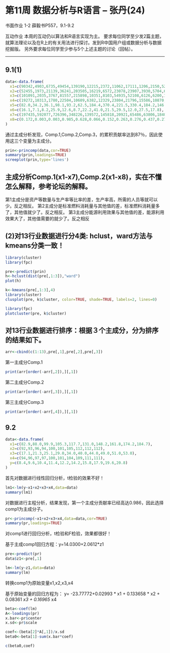 第11周 数据分析与R语言  -- 张丹(24)
========================================================

书面作业 
1-2 薛毅书P557，9.1-9.2 

互动作业 
本周的互动仍以算法和R语言实现为主。 
要求每位同学至少发2篇主题，就算法理论以及在R上的有关用法进行探讨。发到R中国用户组或数据分析与数据挖掘版。 
另外要求每位同学至少参与5个上述主题的讨论（回帖）。

-------------------------------------------

9.1(1)
--------------------------------------------

```r
data<-data.frame(
  x1=c(90342,4903,6735,49454,139190,12215,2372,11062,17111,1206,2150,5251,14341),
  x2=c(52455,1973,21139,36241,203505,16219,6572,23078,23907,3930,5704,6155,13203),
  x3=c(101091,2035,3767,81557,215898,10351,8103,54935,52108,6126,6200,10383,19396),
  x4=c(19272,10313,1780,22504,10609,6382,12329,23804,21796,15586,10870,16875,14961),
  x5=c(82.0,34.2,36.1,98.1,93.2,62.5,184.4,370.4,221.5,330.4,184.2,146.4,94.6),
  x6=c(16.1,7.1,8.2,25.9,12.6,8.7,22.2,41.0,21.5,29.5,12.0,27.5,17.8),
  x7=c(197435,592077,726396,348226,139572,145818,20921,65486,63806,1840,8913,78796,6354),
  x8=c(0.172,0.003,0.003,0.985,0.628,0.066,0.152,0.263,0.276,0.437,0.274,0.151,1.574)
)
```

通过主成分析发现，Comp.1,Comp.2,Comp.3，的累积贡献率达到87％，因此使用这三个变量为主成分。

```r
prin<-princomp(data,cor=TRUE)
summary(prin,loadings=TRUE)
screeplot(prin,type='lines')
```

主成分析Comp.1(x1-x7),Comp.2(x1-x8)，实在不懂怎么解释，参考论坛的解释。
--------------------------------------------
第1主成分是资产等数量与生产率等比率的差，生产率高，所需的人员等就可以少。反之相反。
第2主成分是标准燃料消耗量与其他值的差，标准燃料消耗量多了，其他值就少了。反之相反。
第3主成分能源利用效果与其他值的差，能源利用效果大了，其他值需要的就少了。反之相反



(2)对13行业数据进行分4类: hclust，ward方法与kmeans分类一致！
--------------------------------------------
```r
library(cluster) 
library(fpc)

pre<-predict(prin)
h<-hclust(dist(pre[,1:3]),"ward")
plot(h)

k<-kmeans(pre[,1:3],4)
library(cluster) 
clusplot(pre, k$cluster, color=TRUE, shade=TRUE, labels=2, lines=0)

library(fpc)
plotcluster(pre, k$cluster)
```

对13行业数据进行排序：根据３个主成分，分为排序的结果如下。
--------------------------------------------

```r
arr<-cbind(c(1:13),pre[,1],pre[,2],pre[,3])
```
第一主成分Comp.1
```r
print(arr[order(-arr[,2]),][,1])
```
第二主成分Comp.2
```r
print(arr[order(-arr[,3]),][,1])
```
第三主成分Comp.3
```r
print(arr[order(-arr[,4]),][,1])
```





9.2 
--------------------------------------------

```r
data<-data.frame(
  x1=c(82.9,88.0,99.9,105.3,117.7,131.0,148.2,161.8,174.2,184.7),  
  x2=c(92,93,96,94,100,101,105,112,112,112),
  x3=c(17.1,21.3,25.1,29.0,34.0,40.0,44.0,49.0,51.0,53.0),
  x4=c(94,96,97,97,100,101,104,109,111,111),
  y=c(8.4,9.6,10.4,11.4,12.2,14.2,15.8,17.9,19.6,20.8)
)
```

首先对数据进行线性回归分析，t检验的效果不好！
```r
lm1<-lm(y~x1+x2+x3+x4,data=data)
summary(lm1)
```

对数据进行主程分析，结果发现，第一个主成分贡献率已经高达0.986，因此选择comp1为主成分子。
```r
pr<-princomp(~x1+x2+x3+x4,data=data,cor=TRUE)
summary(pr,loadings=TRUE)
```
对comp1进行回归分析，t检验和F检验，效果都很好！

基于主成comp1回归方程：y=14.0300+2.0612*z1

```r
pre<-predict(pr)
data$z1<-pre[,1]

lm<-lm(y~z1,data=data)
summary(lm)
```
转换comp1为原始变量x1,x2,x3,x4

基于原始变量的回归方程为：
y= -23.77772+0.02993 * x1 + 0.133658 * x2 + 0.08361 *x3 + 0.16965 *x4

```r
beta<-coef(lm)
A<-loadings(pr)
x.bar<-pr$center
x.sd<-pr$scale

coef<-(beta[2]*A[,1])/x.sd
beta0<-beta[1]-sum(x.bar*coef)

c(beta0,coef)

```
